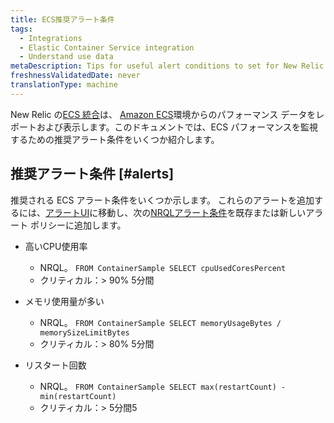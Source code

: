 ```yaml
---
title: ECS推奨アラート条件
tags:
  - Integrations
  - Elastic Container Service integration
  - Understand use data
metaDescription: Tips for useful alert conditions to set for New Relic's Amazon ECS integration.
freshnessValidatedDate: never
translationType: machine
---
```


New Relic の[ECS 統合](/docs/introduction-amazon-ecs-integration)は、 [Amazon ECS](https://docs.aws.amazon.com/ecs/index.html)環境からのパフォーマンス データをレポートおよび表示します。このドキュメントでは、ECS パフォーマンスを監視するための推奨アラート条件をいくつか紹介します。

## 推奨アラート条件 [#alerts]

推奨される ECS アラート条件をいくつか示します。 これらのアラートを追加するには、[アラートUI](http://one.newrelic.com/alerts/)に移動し、次の[NRQLアラート条件](/docs/alerts/new-relic-alerts/defining-conditions/create-alert-conditions-nrql-queries)を既存または新しいアラート ポリシーに追加します。

* 高いCPU使用率

  * NRQL。 `FROM ContainerSample SELECT cpuUsedCoresPercent`
  * クリティカル：&gt; 90% 5分間

* メモリ使用量が多い

  * NRQL。 `FROM ContainerSample SELECT memoryUsageBytes / memorySizeLimitBytes`
  * クリティカル：&gt; 80% 5分間

* リスタート回数

  * NRQL。 `FROM ContainerSample SELECT max(restartCount) - min(restartCount)`
  * クリティカル：&gt; 5分間5